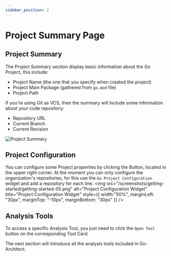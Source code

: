 ```yaml
---
sidebar_position: 2
---
```


# Project Summary Page

## Project Summary
The Project Summary section display basic information about the Go Project, this include:
- Project Name (the one that you specify when created the project)
- Project Main Package (gathered from `go.mod` file)
- Project Path

If you're using Git as VCS, then the summary will include some information about your code repository:
- Repository URL
- Current Branch
- Current Revision

<img src="/screenshots/getting-started/getting-started-04.png" alt="Project Summary" title="Project Summary" />

## Project Configuration
You can configure some Project properties by clicking the <icon icon="fa fa-cogs" size="md" /> Button, located in the upper right corner.
At the moment you can only configure the organization's repositories, for this use the `Go Project Configuration` widget and add a repository for each line.
<img src="/screenshots/getting-started/getting-started-05.png" alt="Project Configuration Widget" title="Project Configuration Widget" style={{ width:"50%", marginLeft: "30px", marginTop: "-10px", marginBottom: "30px" }} />


## Analysis Tools
To access a specific Analysis Tool, you just need to click the `Open Tool` button on the corresponding Tool Card.

The next section will introduce all the analysis tools included in Go-Architect.
